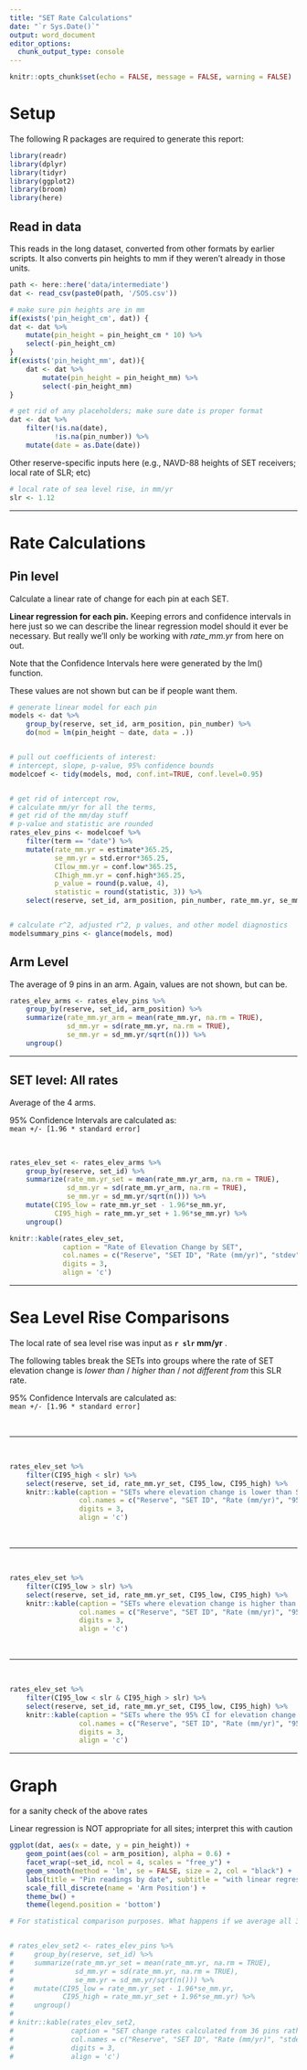 ```yaml
---
title: "SET Rate Calculations"
date: "`r Sys.Date()`"
output: word_document
editor_options: 
  chunk_output_type: console
---
```


```r
knitr::opts_chunk$set(echo = FALSE, message = FALSE, warning = FALSE)
```

# Setup  

The following R packages are required to generate this report:  

```r
library(readr)
library(dplyr)
library(tidyr)
library(ggplot2)
library(broom)
library(here)
```


## Read in data  

This reads in the long dataset, converted from other formats by earlier scripts. It also converts pin heights to mm if they weren't already in those units.    

```r
path <- here::here('data/intermediate')
dat <- read_csv(paste0(path, '/SOS.csv'))

# make sure pin heights are in mm
if(exists('pin_height_cm', dat)) {
dat <- dat %>%
    mutate(pin_height = pin_height_cm * 10) %>%
    select(-pin_height_cm)
}
if(exists('pin_height_mm', dat)){
    dat <- dat %>%
        mutate(pin_height = pin_height_mm) %>%
        select(-pin_height_mm)
}

# get rid of any placeholders; make sure date is proper format  
dat <- dat %>%
    filter(!is.na(date),
           !is.na(pin_number)) %>%
    mutate(date = as.Date(date))
```

Other reserve-specific inputs here (e.g., NAVD-88 heights of SET receivers; local rate of SLR; etc)  

```r
# local rate of sea level rise, in mm/yr
slr <- 1.12
```


***

# Rate Calculations  

## Pin level  

Calculate a linear rate of change for each pin at each SET.  

**Linear regression for each pin.** Keeping errors and confidence intervals in here just so we can describe the linear regression model should it ever be necessary. But really we'll only be working with *rate_mm.yr* from here on out.  

Note that the Confidence Intervals here were generated by the lm() function.  

These values are not shown but can be if people want them.  


```r
# generate linear model for each pin
models <- dat %>%
    group_by(reserve, set_id, arm_position, pin_number) %>%
    do(mod = lm(pin_height ~ date, data = .))  


# pull out coefficients of interest:
# intercept, slope, p-value, 95% confidence bounds
modelcoef <- tidy(models, mod, conf.int=TRUE, conf.level=0.95) 


# get rid of intercept row,
# calculate mm/yr for all the terms,
# get rid of the mm/day stuff
# p-value and statistic are rounded
rates_elev_pins <- modelcoef %>%
    filter(term == "date") %>%
    mutate(rate_mm.yr = estimate*365.25,
           se_mm.yr = std.error*365.25,
           CIlow_mm.yr = conf.low*365.25,
           CIhigh_mm.yr = conf.high*365.25,
           p_value = round(p.value, 4),
           statistic = round(statistic, 3)) %>%
    select(reserve, set_id, arm_position, pin_number, rate_mm.yr, se_mm.yr, CIlow_mm.yr, CIhigh_mm.yr, statistic, p_value)


# calculate r^2, adjusted r^2, p values, and other model diagnostics
modelsummary_pins <- glance(models, mod) 
```

## Arm Level  

The average of 9 pins in an arm. Again, values are not shown, but can be.  

```r
rates_elev_arms <- rates_elev_pins %>%
    group_by(reserve, set_id, arm_position) %>%
    summarize(rate_mm.yr_arm = mean(rate_mm.yr, na.rm = TRUE),
              sd_mm.yr = sd(rate_mm.yr, na.rm = TRUE),
              se_mm.yr = sd_mm.yr/sqrt(n())) %>%
    ungroup()
```

***


## SET level: All rates  

Average of the 4 arms.  

95% Confidence Intervals are calculated as:  
`mean +/- [1.96 * standard error]`  

<br>

```r
rates_elev_set <- rates_elev_arms %>%
    group_by(reserve, set_id) %>%
    summarize(rate_mm.yr_set = mean(rate_mm.yr_arm, na.rm = TRUE),
              sd_mm.yr = sd(rate_mm.yr_arm, na.rm = TRUE),
              se_mm.yr = sd_mm.yr/sqrt(n())) %>%
    mutate(CI95_low = rate_mm.yr_set - 1.96*se_mm.yr,
           CI95_high = rate_mm.yr_set + 1.96*se_mm.yr) %>%
    ungroup()

knitr::kable(rates_elev_set,
             caption = "Rate of Elevation Change by SET", 
             col.names = c("Reserve", "SET ID", "Rate (mm/yr)", "stdev", "sterr", "95% CI lower bound", "95% CI upper bound"),
             digits = 3,
             align = 'c')
```

***


# Sea Level Rise Comparisons  

The local rate of sea level rise was input as **`r slr` mm/yr** .

The following tables break the SETs into groups where the rate of SET elevation change is *lower than* / *higher than* / *not different from* this SLR rate.  

95% Confidence Intervals are calculated as:  
`mean +/- [1.96 * standard error]`  

<br>

***

<br>

```r
rates_elev_set %>%
    filter(CI95_high < slr) %>%
    select(reserve, set_id, rate_mm.yr_set, CI95_low, CI95_high) %>%
    knitr::kable(caption = "SETs where elevation change is lower than SLR",
                 col.names = c("Reserve", "SET ID", "Rate (mm/yr)", "95% CI lower bound", "95% CI upper bound"),
                 digits = 3,
                 align = 'c')
```

<br>

***

<br>

```r
rates_elev_set %>%
    filter(CI95_low > slr) %>%
    select(reserve, set_id, rate_mm.yr_set, CI95_low, CI95_high) %>%
    knitr::kable(caption = "SETs where elevation change is higher than SLR",
                 col.names = c("Reserve", "SET ID", "Rate (mm/yr)", "95% CI lower bound", "95% CI upper bound"),
                 digits = 3,
                 align = 'c')
```

<br>

***

<br>

```r
rates_elev_set %>%
    filter(CI95_low < slr & CI95_high > slr) %>%
    select(reserve, set_id, rate_mm.yr_set, CI95_low, CI95_high) %>%
    knitr::kable(caption = "SETs where the 95% CI for elevation change rate includes SLR",
                 col.names = c("Reserve", "SET ID", "Rate (mm/yr)", "95% CI lower bound", "95% CI upper bound"),
                 digits = 3,
                 align = 'c')
```

***  

# Graph  

for a sanity check of the above rates  

Linear regression is NOT appropriate for all sites; interpret this with caution

```r
ggplot(dat, aes(x = date, y = pin_height)) +
    geom_point(aes(col = arm_position), alpha = 0.6) +
    facet_wrap(~set_id, ncol = 4, scales = "free_y") +
    geom_smooth(method = 'lm', se = FALSE, size = 2, col = "black") +
    labs(title = "Pin readings by date", subtitle = "with linear regression through all pins", x = "Date", y = "Pin Height (mm)") +
    scale_fill_discrete(name = 'Arm Position') +
    theme_bw() +
    theme(legend.position = 'bottom')
```


```r
# For statistical comparison purposes. What happens if we average all 36 pins' rates up to the SET level, skipping the average-to-arm step? 


# rates_elev_set2 <- rates_elev_pins %>%
#     group_by(reserve, set_id) %>%
#     summarize(rate_mm.yr_set = mean(rate_mm.yr, na.rm = TRUE),
#               sd_mm.yr = sd(rate_mm.yr, na.rm = TRUE),
#               se_mm.yr = sd_mm.yr/sqrt(n())) %>%
#     mutate(CI95_low = rate_mm.yr_set - 1.96*se_mm.yr,
#            CI95_high = rate_mm.yr_set + 1.96*se_mm.yr) %>%
#     ungroup()
# 
# knitr::kable(rates_elev_set2,
#              caption = "SET change rates calculated from 36 pins rather than 4 arms",
#              col.names = c("Reserve", "SET ID", "Rate (mm/yr)", "stdev", "sterr", "95% CI lower bound", "95% CI upper bound"),
#              digits = 3,
#              align = 'c')
```



